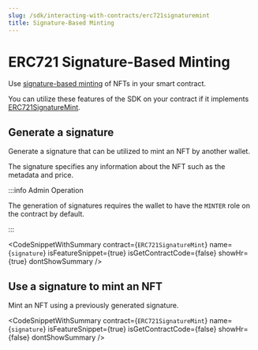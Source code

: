 ```yaml
---
slug: /sdk/interacting-with-contracts/erc721signaturemint
title: Signature-Based Minting
---
```



# ERC721 Signature-Based Minting

Use [signature-based minting](/sdk/advanced-features/on-demand-minting) of NFTs in your smart contract.

You can utilize these features of the SDK on your contract if it implements [ERC721SignatureMint](/extensions/erc-721/erc721signaturemint).

<div className="row" style={{ marginBottom: 24 }}>
  <div className="col col--12" style={{ marginTop: 8 }}>
    <QuickstartCard
      name="Learn how to implement ERC721SignatureMint in your smart contract"
      link={"/extensions/erc-721/erc721signaturemint"}
      image="/assets/icons/general.png"
    />
  </div>
</div>

## Generate a signature

Generate a signature that can be utilized to mint an NFT by another wallet.

The signature specifies any information about the NFT such as the metadata and price.

:::info Admin Operation

The generation of signatures requires the wallet to have the `MINTER` role on the contract by default.

:::

<CodeSnippetWithSummary
  contract={`ERC721SignatureMint`}
  name={`signature`}
  isFeatureSnippet={true}
  isGetContractCode={false}
  showHr={true}
  dontShowSummary
/>

## Use a signature to mint an NFT

Mint an NFT using a previously generated signature.

<CodeSnippetWithSummary
  contract={`ERC721SignatureMint`}
  name={`signature`}
  isFeatureSnippet={true}
  isGetContractCode={false}
  showHr={false}
  dontShowSummary
/>

